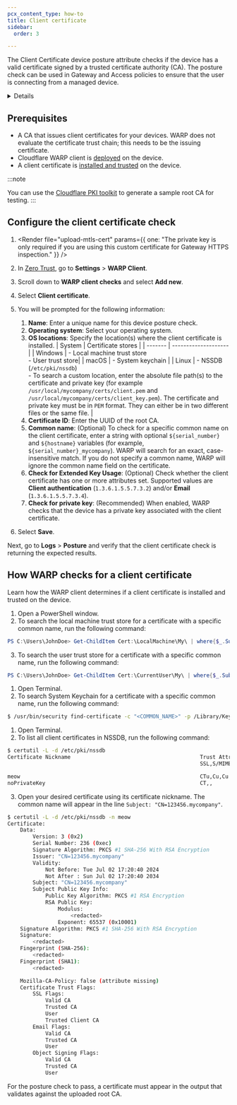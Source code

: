 ```yaml
---
pcx_content_type: how-to
title: Client certificate
sidebar:
  order: 3

---
```



The Client Certificate device posture attribute checks if the device has a valid certificate signed by a trusted certificate authority (CA). The posture check can be used in Gateway and Access policies to ensure that the user is connecting from a managed device.


<Details header="Feature availability">

| [WARP modes](/cloudflare-one/connections/connect-devices/warp/configure-warp/warp-modes/) | [Zero Trust plans](https://www.cloudflare.com/teams-pricing/) |
| ----------------------------------------------------------------------------------------- | ------------------------------------------------------------- |
| All modes                                                                                 | All plans                                                     |

| System   | Availability | Minimum WARP version<sup>1</sup> |
| -------- | ------------ | -------------------------------- |
| Windows  | ✅            | 2024.6.415.0                     |
| macOS    | ✅            | 2024.6.416.0                     |
| Linux    | Coming soon  |                                  |
| iOS      | ❌            |                                  |
| Android  | ❌            |                                  |
| ChromeOS | ❌            |                                  |

<sup>1</sup> Client certificate checks that ran on an earlier WARP version will continue to work. To configure a new certificate check, update WARP to the versions listed above.
</Details>

## Prerequisites

* A CA that issues client certificates for your devices. WARP does not evaluate the certificate trust chain; this needs to be the issuing certificate.
* Cloudflare WARP client is [deployed](/cloudflare-one/connections/connect-devices/warp/deployment/) on the device.
* A client certificate is [installed and trusted](#how-warp-checks-for-a-client-certificate) on the device.

:::note

You can use the [Cloudflare PKI toolkit](/cloudflare-one/identity/devices/access-integrations/mutual-tls-authentication/#test-mtls-using-cloudflare-pki) to generate a sample root CA for testing.
:::

## Configure the client certificate check

1. <Render file="upload-mtls-cert" params={{ one: "The private key is only required if you are using this custom certificate for Gateway HTTPS inspection." }} />

2. In [Zero Trust](https://one.dash.cloudflare.com), go to **Settings** > **WARP Client**.

3. Scroll down to **WARP client checks** and select **Add new**.

4. Select **Client certificate**.

5. You will be prompted for the following information:

   1. **Name**: Enter a unique name for this device posture check.
   2. **Operating system**: Select your operating system.
   3. **OS locations**: Specify the location(s) where the client certificate is installed.
      | System  | Certificate stores    |
      | ------- | -------------------- |
      | Windows | - Local machine trust store <br/> - User trust store|
      | macOS   | - System keychain      |
      | Linux   | - NSSDB (`/etc/pki/nssdb`) <br/> - To search a custom location, enter the absolute file path(s) to the certificate and private key (for example `/usr/local/mycompany/certs/client.pem` and `/usr/local/mycompany/certs/client_key.pem`). The certificate and private key must be in `PEM` format. They can either be in two different files or the same file. |
   4. **Certificate ID**: Enter the UUID of the root CA.
   5. **Common name**: (Optional) To check for a specific common name on the client certificate, enter a string with optional `${serial_number}` and `${hostname}` variables (for example, `${serial_number}_mycompany`). WARP will search for an exact, case-insensitive match. If you do not specify a common name, WARP will ignore the common name field on the certificate.
   6. **Check for Extended Key Usage**: (Optional) Check whether the client certificate has one or more attributes set. Supported values are **Client authentication** (`1.3.6.1.5.5.7.3.2`) and/or **Email** (`1.3.6.1.5.5.7.3.4`).
   7. **Check for private key**: (Recommended) When enabled, WARP checks that the device has a private key associated with the client certificate.

6. Select **Save**.

Next, go to **Logs** > **Posture** and verify that the client certificate check is returning the expected results.

## How WARP checks for a client certificate

Learn how the WARP client determines if a client certificate is installed and trusted on the device.

<Tabs>

<TabItem label="Windows">

1. Open a PowerShell window.
2. To search the local machine trust store for a certificate with a specific common name, run the following command:

```powershell
PS C:\Users\JohnDoe> Get-ChildItem Cert:\LocalMachine\My\ | where{$_.Subject -like "*<COMMON_NAME>*"}
```

3. To search the user trust store for a certificate with a specific common name, run the following command:

```powershell
PS C:\Users\JohnDoe> Get-ChildItem Cert:\CurrentUser\My\ | where{$_.Subject -like "*<COMMON_NAME>*"}
```

</TabItem>

<TabItem label="macOS">

1. Open Terminal.
2. To search System Keychain for a certificate with a specific common name, run the following command:

```sh
$ /usr/bin/security find-certificate -c "<COMMON_NAME>" -p /Library/Keychains/System.keychain
```

</TabItem>

<TabItem label="Linux">

1. Open Terminal.
2. To list all client certificates in NSSDB, run the following command:

```sh
$ certutil -L -d /etc/pki/nssdb
Certificate Nickname                                         Trust Attributes
                                                             SSL,S/MIME,JAR/XPI

meow                                                         CTu,Cu,Cu
noPrivateKey                                                 CT,,

```

3. Open your desired certificate using its certificate nickname. The common name will appear in the line `Subject: "CN=123456.mycompany"`.

```sh
$ certutil -L -d /etc/pki/nssdb -n meow
Certificate:
    Data:
        Version: 3 (0x2)
        Serial Number: 236 (0xec)
        Signature Algorithm: PKCS #1 SHA-256 With RSA Encryption
        Issuer: "CN=123456.mycompany"
        Validity:
            Not Before: Tue Jul 02 17:20:40 2024
            Not After : Sun Jul 02 17:20:40 2034
        Subject: "CN=123456.mycompany"
        Subject Public Key Info:
            Public Key Algorithm: PKCS #1 RSA Encryption
            RSA Public Key:
                Modulus:
                    <redacted>
                Exponent: 65537 (0x10001)
    Signature Algorithm: PKCS #1 SHA-256 With RSA Encryption
    Signature:
        <redacted>
    Fingerprint (SHA-256):
        <redacted>
    Fingerprint (SHA1):
        <redacted>

    Mozilla-CA-Policy: false (attribute missing)
    Certificate Trust Flags:
        SSL Flags:
            Valid CA
            Trusted CA
            User
            Trusted Client CA
        Email Flags:
            Valid CA
            Trusted CA
            User
        Object Signing Flags:
            Valid CA
            Trusted CA
            User
```

</TabItem>

</Tabs>

For the posture check to pass, a certificate must appear in the output that validates against the uploaded root CA.

